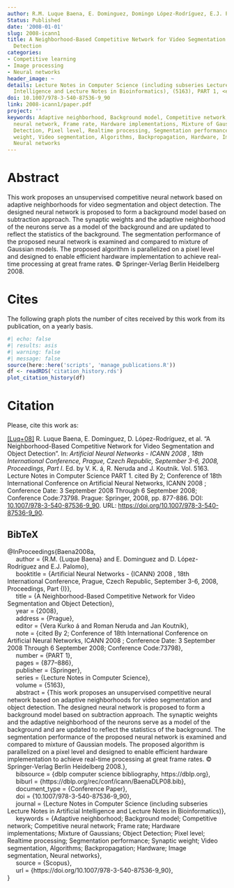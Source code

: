 ```yaml
---
author: R.M. Luque Baena, E. Dominguez, Domingo López-Rodríguez, E.J. Palomo
Status: Published
date: '2008-01-01'
slug: 2008-icann1
title: A Neighborhood-Based Competitive Network for Video Segmentation and Object
  Detection
categories:
- Competitive learning
- Image processing
- Neural networks
header_image: ~
details: Lecture Notes in Computer Science (including subseries Lecture Notes in Artificial
  Intelligence and Lecture Notes in Bioinformatics), (5163), PART 1, <em>pp. 877&ndash;886</em>
doi: 10.1007/978-3-540-87536-9_90
link: 2008-icann1/paper.pdf
project: ''
keywords: Adaptive neighborhood, Background model, Competitive network, Competitive
  neural network, Frame rate, Hardware implementations, Mixture of Gaussians, Object
  Detection, Pixel level, Realtime processing, Segmentation performance, Synaptic
  weight, Video segmentation, Algorithms, Backpropagation, Hardware, Image segmentation,
  Neural networks
---
```



# Abstract


This work proposes an unsupervised competitive neural network based on adaptive neighborhoods for video segmentation and object detection. The designed neural network is proposed to form a background model based on subtraction approach. The synaptic weights and the adaptive neighborhood of the neurons serve as a model of the background and are updated to reflect the statistics of the background. The segmentation performance of the proposed neural network is examined and compared to mixture of Gaussian models. The proposed algorithm is parallelized on a pixel level and designed to enable efficient hardware implementation to achieve real-time processing at great frame rates. © Springer-Verlag Berlin Heidelberg 2008.





# Cites

The following graph plots the number of cites received by this work from its publication, on a yearly basis.

```r
#| echo: false
#| results: asis
#| warning: false
#| message: false
source(here::here('scripts', 'manage_publications.R'))
df <- readRDS('citation_history.rds')
plot_citation_history(df)
```


# Citation
Please, cite this work as:


<a name=bib-Baena2008a></a>[[Luq+08]](#cite-Baena2008a) R. Luque Baena, E. Dominguez, D. López-Rodríguez, et al. “A Neighborhood-Based Competitive Network for Video Segmentation and Object Detection”. In: _Artificial Neural Networks - ICANN 2008 , 18th International Conference, Prague, Czech Republic, September 3-6, 2008, Proceedings, Part I_. Ed. by V. K. á, R. Neruda and J. Koutník. Vol. 5163. Lecture Notes in Computer Science PART 1. cited By 2; Conference of 18th International Conference on Artificial Neural Networks, ICANN 2008 ; Conference Date: 3 September 2008 Through 6 September 2008; Conference Code:73798. Prague: Springer, 2008, pp. 877-886. DOI: [10.1007/978-3-540-87536-9_90](https://doi.org/10.1007%2F978-3-540-87536-9_90). URL: [https://doi.org/10.1007/978-3-540-87536-9_90](https://doi.org/10.1007/978-3-540-87536-9_90).

::: {.callout-note appearance="minimal" collapse=true}

## BibTeX

@InProceedings{Baena2008a,<br>&nbsp;&nbsp;&nbsp;&nbsp;  author = {R.M. {Luque Baena} and E. Dominguez and D. López-Rodríguez and E.J. Palomo},<br>&nbsp;&nbsp;&nbsp;&nbsp;  booktitle = {Artificial Neural Networks - {ICANN} 2008 , 18th International Conference, Prague, Czech Republic, September 3-6, 2008, Proceedings, Part {I}},<br>&nbsp;&nbsp;&nbsp;&nbsp;  title = {A Neighborhood-Based Competitive Network for Video Segmentation and Object Detection},<br>&nbsp;&nbsp;&nbsp;&nbsp;  year = {2008},<br>&nbsp;&nbsp;&nbsp;&nbsp;  address = {Prague},<br>&nbsp;&nbsp;&nbsp;&nbsp;  editor = {Vera Kurko á and Roman Neruda and Jan Koutník},<br>&nbsp;&nbsp;&nbsp;&nbsp;  note = {cited By 2; Conference of 18th International Conference on Artificial Neural Networks, ICANN 2008 ; Conference Date: 3 September 2008 Through 6 September 2008; Conference Code:73798},<br>&nbsp;&nbsp;&nbsp;&nbsp;  number = {PART 1},<br>&nbsp;&nbsp;&nbsp;&nbsp;  pages = {877--886},<br>&nbsp;&nbsp;&nbsp;&nbsp;  publisher = {Springer},<br>&nbsp;&nbsp;&nbsp;&nbsp;  series = {Lecture Notes in Computer Science},<br>&nbsp;&nbsp;&nbsp;&nbsp;  volume = {5163},<br>&nbsp;&nbsp;&nbsp;&nbsp;  abstract = {This work proposes an unsupervised competitive neural network based on adaptive neighborhoods for video segmentation and object detection. The designed neural network is proposed to form a background model based on subtraction approach. The synaptic weights and the adaptive neighborhood of the neurons serve as a model of the background and are updated to reflect the statistics of the background. The segmentation performance of the proposed neural network is examined and compared to mixture of Gaussian models. The proposed algorithm is parallelized on a pixel level and designed to enable efficient hardware implementation to achieve real-time processing at great frame rates. © Springer-Verlag Berlin Heidelberg 2008.},<br>&nbsp;&nbsp;&nbsp;&nbsp;  bibsource = {dblp computer science bibliography, https://dblp.org},<br>&nbsp;&nbsp;&nbsp;&nbsp;  biburl = {https://dblp.org/rec/conf/icann/BaenaDLP08.bib},<br>&nbsp;&nbsp;&nbsp;&nbsp;  document_type = {Conference Paper},<br>&nbsp;&nbsp;&nbsp;&nbsp;  doi = {10.1007/978-3-540-87536-9_90},<br>&nbsp;&nbsp;&nbsp;&nbsp;  journal = {Lecture Notes in Computer Science (including subseries Lecture Notes in Artificial Intelligence and Lecture Notes in Bioinformatics)},<br>&nbsp;&nbsp;&nbsp;&nbsp;  keywords = {Adaptive neighborhood; Background model; Competitive network; Competitive neural network; Frame rate; Hardware implementations; Mixture of Gaussians; Object Detection; Pixel level; Realtime processing; Segmentation performance; Synaptic weight; Video segmentation, Algorithms; Backpropagation; Hardware; Image segmentation, Neural networks},<br>&nbsp;&nbsp;&nbsp;&nbsp;  source = {Scopus},<br>&nbsp;&nbsp;&nbsp;&nbsp;  url = {https://doi.org/10.1007/978-3-540-87536-9_90},<br>}

:::


